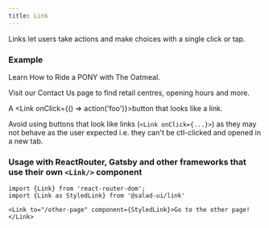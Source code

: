 ```yaml
---
title: Link
---
```



Links let users take actions and make choices with a single click or tap.

### Example

<Example>

Learn <Link href="https://theoatmeal.com/comics/pony" rel="nofollow">How to Ride a PONY</Link> with The Oatmeal.

Visit our <Link isSubtle href="https://www.nib.com.au/contact-us" rel="nofollow">Contact Us</Link> page to find retail centres, opening hours and more.

A <Link onClick={() => action('foo')}>button that looks like a link</Link>.

</Example>

Avoid using buttons that look like links (`<Link onClick={...}>`) as they may not behave as the user expected i.e. they can't be ctl-clicked and opened in a new tab.

### Usage with ReactRouter, Gatsby and other frameworks that use their own `<Link/>` component

```tsx
import {Link} from 'react-router-dom';
import {Link as StyledLink} from '@salad-ui/link'

<Link to="/other-page" component={StyledLink}>Go to the other page!</Link>
```

<PropTable component={Link} />
